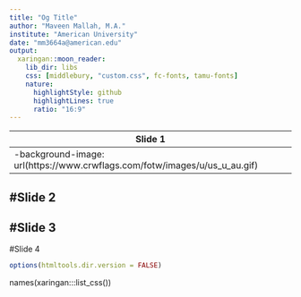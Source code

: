 ```yaml
---
title: "Og Title"
author: "Maveen Mallah, M.A."
institute: "American University"
date: "mm3664a@american.edu"
output:
  xaringan::moon_reader:
    lib_dir: libs
    css: [middlebury, "custom.css", fc-fonts, tamu-fonts]
    nature:
      highlightStyle: github
      highlightLines: true
      ratio: "16:9"
---
```

#Slide 1 
 -
 -background-image: url(https://www.crwflags.com/fotw/images/u/us_u_au.gif)
---
#Slide 2
---
#Slide 3 
---
#Slide 4

```r
options(htmltools.dir.version = FALSE)
```

names(xaringan:::list_css())
